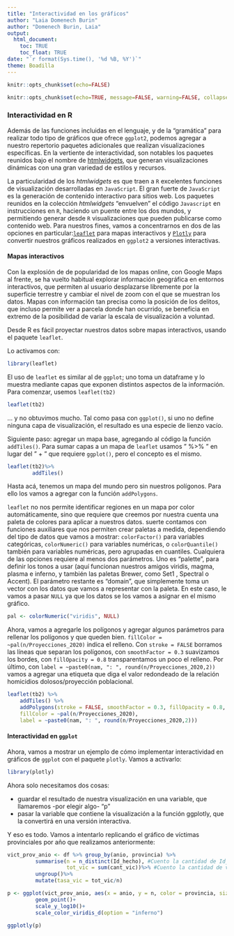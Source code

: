 ```yaml
---
title: "Interactividad en los gráficos"
author: "Laia Domenech Burin"
author: "Domenech Burin, Laia"
output: 
  html_document:
    toc: TRUE
    toc_float: TRUE
date: "`r format(Sys.time(), '%d %B, %Y')`"
theme: Boadilla
---
```


```r
knitr::opts_chunk$set(echo=FALSE)
```

```r
knitr::opts_chunk$set(echo=TRUE, message=FALSE, warning=FALSE, collapse=TRUE, highlight=TRUE, paged.print=FALSE, prompt=TRUE, strip.white=FALSE)
```

### Interactividad en R 

Además de las funciones incluidas en el lenguaje, y de la "gramática" para realizar todo tipo de gráficos que ofrece `ggplot2`, podemos agregar a nuestro repertorio paquetes adicionales que realizan visualizaciones específicas. En la vertiente de interactividad, son notables los paquetes reunidos bajo el nombre de [htmlwidgets](http://gallery.htmlwidgets.org/), que generan visualizaciones dinámicas con una gran variedad de estilos y recursos.

La particularidad de los *htmlwidgets* es que traen a `R` excelentes funciones de visualización desarrolladas en `JavaScript`. El gran fuerte de `JavaScript` es la generación de contenido interactivo para sitios web. Los paquetes reunidos en la colección *htmlwidgets* "envuelven" el código `Javascript` en instrucciones en `R`, haciendo un puente entre los dos mundos, y permitiendo generar desde `R` visualizaciones que pueden publicarse como contenido web. Para nuestros fines, vamos a concentrarnos en dos de las opciones en particular:[`leaflet`](https://rstudio.github.io/leaflet/) para mapas interactivos y [`Plotly`](https://plotly.com/r/) para convertir nuestros gráficos realizados en `ggplot2` a versiones interactivas. 

#### Mapas interactivos

Con la explosión de de popularidad de los mapas online, con Google Maps al frente, se ha vuelto habitual explorar información geográfica en entornos interactivos, que permiten al usuario desplazarse libremente por la superficie terrestre y cambiar el nivel de zoom con el que se muestran los datos. Mapas con información tan precisa como la posición de los delitos, que incluso permite ver a parcela donde han ocurrido, se beneficia en extremo de la posibilidad de variar la escala de visualización a voluntad.

Desde R es fácil proyectar nuestros datos sobre mapas interactivos, usando el paquete `leaflet`.

Lo activamos con:

```r
library(leaflet)
```

El uso de `leaflet` es similar al de `ggplot`; uno toma un dataframe y lo muestra mediante capas que exponen distintos aspectos de la información. Para comenzar, usemos `leaflet(tb2)`

```r
leaflet(tb2)
```

... y no obtuvimos mucho. Tal como pasa con `ggplot()`, si uno no define ninguna capa de visualización, el resultado es una especie de lienzo vacío.

Siguiente paso: agregar un mapa base, agregando al código la función `addTiles()`. Para sumar capas a un mapa de `leaflet` usamos " %\>% " en lugar del " + " que requiere `ggplot()`, pero el concepto es el mismo.

```r
leaflet(tb2)%>%
        addTiles()
```

Hasta acá, tenemos un mapa del mundo pero sin nuestros polígonos. Para ello los vamos a agregar con la función `addPolygons`. 

`leaflet` no nos permite identificar regiones en un mapa por color automáticamente, sino que requiere que creemos por nuestra cuenta una paleta de colores para aplicar a nuestros datos. suerte contamos con funciones auxiliares que nos permiten crear paletas a medida, dependiendo del tipo de datos que vamos a mostrar: `colorFactor()` para variables categóricas, `colorNumeric()` para variables numéricas, o `colorQuantile()` también para variables numéricas, pero agrupadas en cuantiles. Cualquiera de las opciones requiere al menos dos parámetros. Uno es “palette”, para definir los tonos a usar (aquí funcionan nuestros amigos viridis, magma, plasma e inferno, y también las paletas Brewer, como Set1 , Spectral o Accent). El parámetro restante es “domain”, que simplemente toma un vector con los datos que vamos a representar con la paleta. En este caso, le vamos a pasar `NULL` ya que los datos se los vamos a asignar en el mismo gráfico. 

```r
pal <- colorNumeric("viridis", NULL)
```

Ahora, vamos a agregarle los polígonos y agregar algunos parámetros para rellenar los polígonos y que queden bien. `fillColor = ~pal(n/Proyecciones_2020)` indica el relleno. Con `stroke = FALSE` borramos las líneas que separan los polígonos, con `smoothFactor = 0.3` suavizamos los bordes, con `fillOpacity = 0.8` transparentamos un poco el relleno. Por último, con `label = ~paste0(nam, ": ", round(n/Proyecciones_2020,2))` vamos a agregar una etiqueta que diga el valor redondeado de la relación homicidios dolosos/proyección poblacional.

```r
leaflet(tb2) %>% 
    addTiles() %>% 
    addPolygons(stroke = FALSE, smoothFactor = 0.3, fillOpacity = 0.8,
    fillColor = ~pal(n/Proyecciones_2020),
    label = ~paste0(nam, ": ", round(n/Proyecciones_2020,2)))
```

#### Interactividad en `ggplot`

Ahora, vamos a mostrar un ejemplo de cómo implementar interactividad en gráficos de `ggplot` con el paquete `plotly`. Vamos a activarlo:

```r
library(plotly)
```

Ahora solo necesitamos dos cosas:

- guardar el resultado de nuestra visualización en una variable, que llamaremos -por elegir algo- “p”
- pasar la variable que contiene la visualización a la función ggplotly, que la convertirá en una versión interactiva.

Y eso es todo. Vamos a intentarlo replicando el gráfico de víctimas provinciales por año que realizamos anteriormente:

```r
vict_prov_anio <- df %>% group_by(anio, provincia) %>%
         summarise(n = n_distinct(Id_hecho), #Cuento la cantidad de Id_hechos 
                   tot_vic = sum(cant_vic))%>% #Cuento la cantidad de víctimas
         ungroup()%>%
         mutate(tasa_vic = tot_vic/n) 

p <- ggplot(vict_prov_anio, aes(x = anio, y = n, color = provincia, size = tasa_vic))+
         geom_point()+
         scale_y_log10()+
         scale_color_viridis_d(option = "inferno")

ggplotly(p)
```

